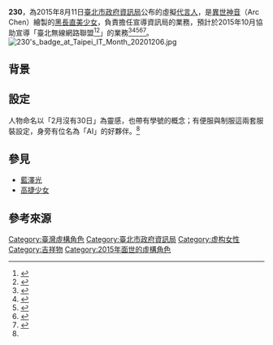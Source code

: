 '''230'''，為2015年8月11日[[臺北市政府資訊局|臺北市政府資訊局]]公布的虛擬[[吉祥物|代言人]]，是[[異世神音|異世神音]]（Arc Chen）繪製的[[黑長直|黑長直]][[美少女|美少女]]，負責擔任宣導資訊局的業務，預計於2015年10月協助宣導「臺北無線網路聯盟<ref>{{cite web|title=「臺北無線網路聯盟」成立，共創友善無線臺北城|url=http://doit.gov.taipei/ct.asp?xItem=100100125&ctNode=5582&mp=121001|website=臺北市政府資訊局|accessdate=2015-08-13|archive-date=2016-03-05|archive-url=https://web.archive.org/web/20160305050955/http://doit.gov.taipei/ct.asp?xItem=100100125&ctNode=5582&mp=121001|dead-url=no}}</ref><ref>{{cite news|title=官方民間大整合　台北市成立無線網路聯盟|url=http://www.ettoday.net/news/20150320/481523.htm|accessdate=2015-08-13|agency=ettoday|date=2015-03-20|archive-date=2019-06-29|archive-url=https://web.archive.org/web/20190629023229/https://www.ettoday.net/news/20150320/481523.htm|dead-url=no}}</ref>」的業務<ref name=cna>{{cite news|title=借鏡初音 台北市推虛擬偶像代言人230|url=http://www.cna.com.tw/news/firstnews/201508120204-1.aspx|accessdate=2015-08-13|agency=中央通訊社|date=2015-08-12|archive-date=2017-01-13|archive-url=https://web.archive.org/web/20170113204406/http://www.cna.com.tw/news/firstnews/201508120204-1.aspx|dead-url=no}}</ref><ref>{{cite news|title=動漫美少女夯！北市推虛擬代言人「230」曝光|url=http://news.ltn.com.tw/news/life/breakingnews/1410033|accessdate=2015-08-13|agency=自由時報|date=2015-08-12|archive-date=2018-12-20|archive-url=https://web.archive.org/web/20181220140023/http://news.ltn.com.tw/news/life/breakingnews/1410033|dead-url=no}}</ref><ref>{{cite news|title=尬一下高捷？ 北市資訊局推「美少女」代言人|url=http://news.ltn.com.tw/news/life/breakingnews/1409914|accessdate=2015-08-13|agency=自由時報|date=2015-08-12|archive-date=2018-12-06|archive-url=https://web.archive.org/web/20181206024241/http://news.ltn.com.tw/news/life/breakingnews/1409914|dead-url=no}}</ref><ref>{{cite news|title=仿高捷！？ 北市資訊局推虛擬少女代言人|url=http://tube.chinatimes.com/20150813001928-261402|accessdate=2015-08-13|agency=中時電子報|date=2015-08-13|archive-url=https://web.archive.org/web/20190215045830/https://tube.chinatimes.com/20150813001928-261402|archive-date=2019-02-15|dead-url=yes}}</ref><ref>{{cite news|title=台湾・台北市、「初音ミク」参考に仮想の美少女キャラクター作製|url=http://news.livedoor.com/article/detail/10465563/|accessdate=2015-08-13|agency=livedoor news|date=2015-08-13|archive-date=2016-03-04|archive-url=https://web.archive.org/web/20160304220902/http://news.livedoor.com/article/detail/10465563/|dead-url=no}}</ref>。
[[File:230's_badge_at_Taipei_IT_Month_20201206.jpg|thumb]]

== 背景 ==

== 設定 ==
人物命名以「2月沒有30日」為靈感，也帶有學號的概念；有便服與制服這兩套服裝設定，身旁有位名為「AI」的好夥伴。<ref name=cna />

== 參見 ==
* [[藍澤光|藍澤光]]
* [[高捷少女|高捷少女]]

== 參考來源 ==
{{reflist}}

[[Category:臺灣虛構角色|Category:臺灣虛構角色]]
[[Category:臺北市政府資訊局|Category:臺北市政府資訊局]]
[[Category:虚构女性|Category:虚构女性]]
[[Category:吉祥物|Category:吉祥物]]
[[Category:2015年面世的虛構角色|Category:2015年面世的虛構角色]]
